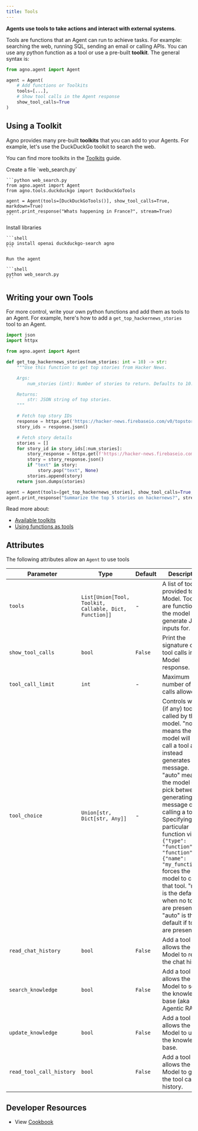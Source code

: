 ```yaml
---
title: Tools
---
```


**Agents use tools to take actions and interact with external systems**.

Tools are functions that an Agent can run to achieve tasks. For example: searching the web, running SQL, sending an email or calling APIs. You can use any python function as a tool or use a pre-built **toolkit**. The general syntax is:

```python
from agno.agent import Agent

agent = Agent(
    # Add functions or Toolkits
    tools=[...],
    # Show tool calls in the Agent response
    show_tool_calls=True
)
```

## Using a Toolkit

Agno provides many pre-built **toolkits** that you can add to your Agents. For example, let's use the DuckDuckGo toolkit to search the web.

<Tip>You can find more toolkits in the [Toolkits](/tools/toolkits) guide.</Tip>

<Steps>
  <Step title="Create Web Search Agent">
    Create a file `web_search.py`

    ```python web_search.py
    from agno.agent import Agent
    from agno.tools.duckduckgo import DuckDuckGoTools

    agent = Agent(tools=[DuckDuckGoTools()], show_tool_calls=True, markdown=True)
    agent.print_response("Whats happening in France?", stream=True)
    ```

  </Step>
  <Step title="Run the agent">
    Install libraries

    ```shell
    pip install openai duckduckgo-search agno
    ```

    Run the agent

    ```shell
    python web_search.py
    ```

  </Step>
</Steps>

## Writing your own Tools

For more control, write your own python functions and add them as tools to an Agent. For example, here's how to add a `get_top_hackernews_stories` tool to an Agent.

```python hn_agent.py
import json
import httpx

from agno.agent import Agent

def get_top_hackernews_stories(num_stories: int = 10) -> str:
    """Use this function to get top stories from Hacker News.

    Args:
        num_stories (int): Number of stories to return. Defaults to 10.

    Returns:
        str: JSON string of top stories.
    """

    # Fetch top story IDs
    response = httpx.get('https://hacker-news.firebaseio.com/v0/topstories.json')
    story_ids = response.json()

    # Fetch story details
    stories = []
    for story_id in story_ids[:num_stories]:
        story_response = httpx.get(f'https://hacker-news.firebaseio.com/v0/item/{story_id}.json')
        story = story_response.json()
        if "text" in story:
            story.pop("text", None)
        stories.append(story)
    return json.dumps(stories)

agent = Agent(tools=[get_top_hackernews_stories], show_tool_calls=True, markdown=True)
agent.print_response("Summarize the top 5 stories on hackernews?", stream=True)
```

Read more about:

- [Available toolkits](/tools/toolkits)
- [Using functions as tools](/tools/functions)

## Attributes

The following attributes allow an `Agent` to use tools

| Parameter | Type | Default | Description |
|-----------|------|---------|-------------|
| `tools` | `List[Union[Tool, Toolkit, Callable, Dict, Function]]` | - | A list of tools provided to the Model. Tools are functions the model may generate JSON inputs for. |
| `show_tool_calls` | `bool` | `False` | Print the signature of the tool calls in the Model response. |
| `tool_call_limit` | `int` | - | Maximum number of tool calls allowed. |
| `tool_choice` | `Union[str, Dict[str, Any]]` | - | Controls which (if any) tool is called by the model. "none" means the model will not call a tool and instead generates a message. "auto" means the model can pick between generating a message or calling a tool. Specifying a particular function via `{"type": "function", "function": {"name": "my_function"}}` forces the model to call that tool. "none" is the default when no tools are present. "auto" is the default if tools are present. |
| `read_chat_history` | `bool` | `False` | Add a tool that allows the Model to read the chat history. |
| `search_knowledge` | `bool` | `False` | Add a tool that allows the Model to search the knowledge base (aka Agentic RAG). |
| `update_knowledge` | `bool` | `False` | Add a tool that allows the Model to update the knowledge base. |
| `read_tool_call_history` | `bool` | `False` | Add a tool that allows the Model to get the tool call history. |

 ## Developer Resources

- View [Cookbook](https://github.com/phidatahq/agno/tree/main/cookbook/agent_concepts/tools)